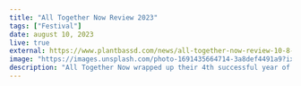 ---
title: "All Together Now Review 2023"
tags: ["Festival"]
date: august 10, 2023
live: true
external: https://www.plantbassd.com/news/all-together-now-review-10-8-23
image: "https://images.unsplash.com/photo-1691435664714-3a8def4491a9?ixlib=rb-4.0.3&ixid=M3wxMjA3fDB8MHxwaG90by1wYWdlfHx8fGVufDB8fHx8fA%3D%3D&auto=format&fit=crop&w=687&q=80"
description: "All Together Now wrapped up their 4th successful year of joyous celebration with a mixed bag of heavy rain, high winds, and scorching Sun."
---
